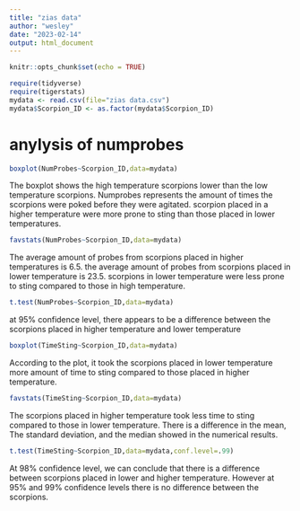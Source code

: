 ```yaml
---
title: "zias data"
author: "wesley"
date: "2023-02-14"
output: html_document
---
```


```r
knitr::opts_chunk$set(echo = TRUE)
```

```r
require(tidyverse)
require(tigerstats)
mydata <- read.csv(file="zias data.csv")
mydata$Scorpion_ID <- as.factor(mydata$Scorpion_ID)
```

#   anylysis of numprobes
```r
boxplot(NumProbes~Scorpion_ID,data=mydata)
```

The boxplot shows the high temperature scorpions lower than the low temperature scorpions. Numprobes represents the amount of times the scorpions were poked before they were agitated. scorpion placed in a  higher temperature were more prone to sting than those placed in lower temperatures.


```r
favstats(NumProbes~Scorpion_ID,data=mydata)
```

The average amount of probes from scorpions placed in higher temperatures is 6.5. the average amount of probes from scorpions placed in lower temperature is 23.5. scorpions in lower temperature were less prone to sting compared to those in high temperature.


```r
t.test(NumProbes~Scorpion_ID,data=mydata)
```

at 95% confidence level, there appears to be a difference between the scorpions placed in higher temperature and lower temperature



```r
boxplot(TimeSting~Scorpion_ID,data=mydata)
```


According to the plot, it took the scorpions placed in lower temperature more amount of time to sting compared to those placed in higher temperature.


```r
favstats(TimeSting~Scorpion_ID,data=mydata)
```


The scorpions placed in higher temperature took less time to sting compared to those in lower temperature. There is a difference in the mean, The standard deviation, and the median showed in the numerical results.




```r
t.test(TimeSting~Scorpion_ID,data=mydata,conf.level=.99)
```


At 98% confidence level, we can conclude that there is a difference between scorpions placed in lower and higher temperature. However at 95% and 99% confidence levels there is no difference between the scorpions.
